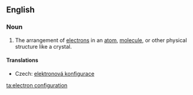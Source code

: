 ==English==
{{wikipedia}}

===Noun===
{{en-noun|sg=[[electron]] [[configuration]]}}

# {{context|physics|chemistry}} The arrangement of [[electron]]s in an [[atom]], [[molecule]], or other physical structure like a crystal.

====Translations====
{{trans-top|arrangement of electrons}}
*Czech: [[elektronová konfigurace]] {{f}}
{{trans-mid}}
{{trans-bottom}}

[[ta:electron configuration]]
